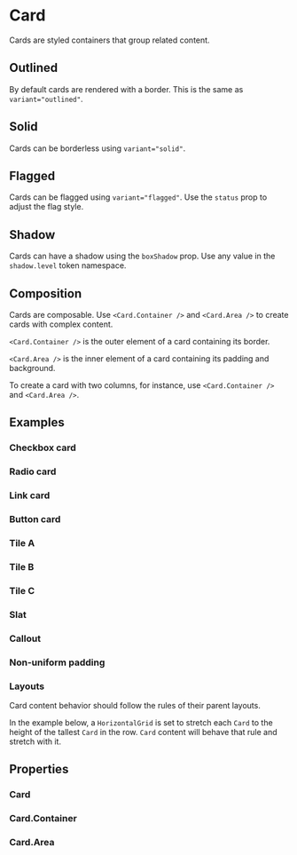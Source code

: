 
<Meta of={CardStories} />

# Card

Cards are styled containers that group related content.

## Outlined

By default cards are rendered with a border. This is the same as `variant="outlined"`.

<Canvas of={CardStories.Outlined} />

<Controls of={CardStories.Outlined} />

## Solid

Cards can be borderless using `variant="solid"`.

<Canvas of={CardStories.Solid} />

<Controls of={CardStories.Solid} />

## Flagged

Cards can be flagged using `variant="flagged"`. Use the `status` prop to adjust the flag style.

<Canvas of={CardStories.Flagged} />

<Controls of={CardStories.Flagged} />

## Shadow

Cards can have a shadow using the `boxShadow` prop. Use any value in the `shadow.level` token namespace.

<Canvas of={CardStories.Shadow} />

<Controls of={CardStories.Shadow} />

## Composition

Cards are composable. Use `<Card.Container />` and `<Card.Area />` to create cards with complex content.

`<Card.Container />` is the outer element of a card containing its border.

`<Card.Area />` is the inner element of a card containing its padding and background.

To create a card with two columns, for instance, use `<Card.Container />` and `<Card.Area />`.

<Canvas of={CardStories.Composition} />

## Examples

### Checkbox card

<Canvas of={CardStories.ExampleCheckbox} />

### Radio card

<Canvas of={CardStories.ExampleRadio} />

### Link card

<Canvas of={CardStories.ExampleLink} />

### Button card

<Canvas of={CardStories.ExampleButton} />

### Tile A

<Canvas of={CardStories.ExampleTileA} />

### Tile B

<Canvas of={CardStories.ExampleTileB} />

### Tile C

<Canvas of={CardStories.ExampleTileC} />

### Slat

<Canvas of={CardStories.ExampleSlat} />

### Callout

<Canvas of={CardStories.ExampleCallout} />

### Non-uniform padding

<Canvas of={CardStories.ExamplePadding} />

### Layouts

Card content behavior should follow the rules of their parent layouts.

In the example below, a `HorizontalGrid` is set to stretch each `Card` to the height of the tallest `Card` in the row. `Card` content will behave that rule and stretch with it.

<Canvas of={CardStories.ExampleStretch} />

## Properties

### Card

<ArgTypes of={Card} />

### Card.Container

<ArgTypes of={Card.Container} />

### Card.Area

<ArgTypes of={Card.Area} />
